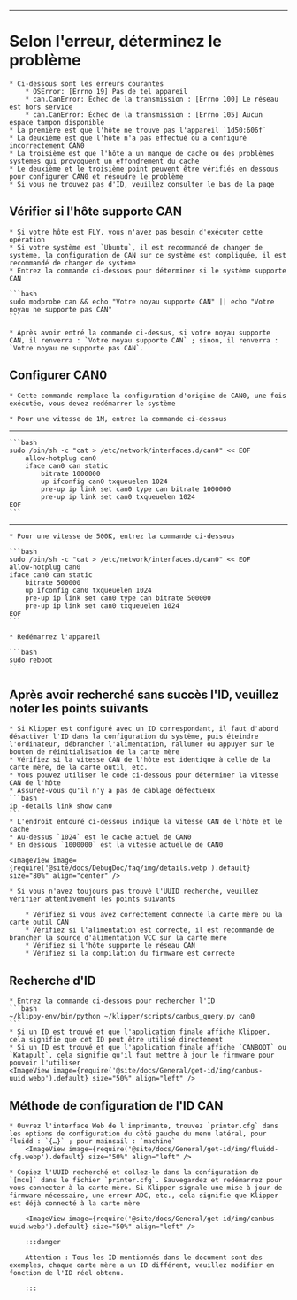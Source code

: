 ---

# Selon l'erreur, déterminez le problème

    * Ci-dessous sont les erreurs courantes
        * OSError: [Errno 19] Pas de tel appareil
        * can.CanError: Échec de la transmission : [Errno 100] Le réseau est hors service
        * can.CanError: Échec de la transmission : [Errno 105] Aucun espace tampon disponible
    * La première est que l'hôte ne trouve pas l'appareil `1d50:606f`
    * La deuxième est que l'hôte n'a pas effectué ou a configuré incorrectement CAN0
    * La troisième est que l'hôte a un manque de cache ou des problèmes systèmes qui provoquent un effondrement du cache
    * Le deuxième et le troisième point peuvent être vérifiés en dessous pour configurer CAN0 et résoudre le problème
    * Si vous ne trouvez pas d'ID, veuillez consulter le bas de la page

## Vérifier si l'hôte supporte CAN

    * Si votre hôte est FLY, vous n'avez pas besoin d'exécuter cette opération
    * Si votre système est `Ubuntu`, il est recommandé de changer de système, la configuration de CAN sur ce système est compliquée, il est recommandé de changer de système
    * Entrez la commande ci-dessous pour déterminer si le système supporte CAN

    ```bash
    sudo modprobe can && echo "Votre noyau supporte CAN" || echo "Votre noyau ne supporte pas CAN"
    ```

    * Après avoir entré la commande ci-dessus, si votre noyau supporte CAN, il renverra : `Votre noyau supporte CAN` ; sinon, il renverra : `Votre noyau ne supporte pas CAN`.

## Configurer CAN0

    * Cette commande remplace la configuration d'origine de CAN0, une fois exécutée, vous devez redémarrer le système
    
    * Pour une vitesse de 1M, entrez la commande ci-dessous
----
    ```bash
    sudo /bin/sh -c "cat > /etc/network/interfaces.d/can0" << EOF
        allow-hotplug can0
        iface can0 can static
            bitrate 1000000
            up ifconfig can0 txqueuelen 1024
            pre-up ip link set can0 type can bitrate 1000000
            pre-up ip link set can0 txqueuelen 1024
    EOF
    ```
----
    * Pour une vitesse de 500K, entrez la commande ci-dessous

    ```bash
    sudo /bin/sh -c "cat > /etc/network/interfaces.d/can0" << EOF
    allow-hotplug can0
    iface can0 can static
        bitrate 500000
        up ifconfig can0 txqueuelen 1024
        pre-up ip link set can0 type can bitrate 500000
        pre-up ip link set can0 txqueuelen 1024
    EOF
    ```

    * Redémarrez l'appareil

    ```bash
    sudo reboot
    ```


## Après avoir recherché sans succès l'ID, veuillez noter les points suivants

    * Si Klipper est configuré avec un ID correspondant, il faut d'abord désactiver l'ID dans la configuration du système, puis éteindre l'ordinateur, débrancher l'alimentation, rallumer ou appuyer sur le bouton de réinitialisation de la carte mère
    * Vérifiez si la vitesse CAN de l'hôte est identique à celle de la carte mère, de la carte outil, etc.
    * Vous pouvez utiliser le code ci-dessous pour déterminer la vitesse CAN de l'hôte
    * Assurez-vous qu'il n'y a pas de câblage défectueux
    ```bash
    ip -details link show can0
    ```
    * L'endroit entouré ci-dessous indique la vitesse CAN de l'hôte et le cache
    * Au-dessus `1024` est le cache actuel de CAN0
    * En dessous `1000000` est la vitesse actuelle de CAN0

    <ImageView image={require('@site/docs/DebugDoc/faq/img/details.webp').default} size="80%" align="center" />

    * Si vous n'avez toujours pas trouvé l'UUID recherché, veuillez vérifier attentivement les points suivants

        * Vérifiez si vous avez correctement connecté la carte mère ou la carte outil CAN
        * Vérifiez si l'alimentation est correcte, il est recommandé de brancher la source d'alimentation VCC sur la carte mère
        * Vérifiez si l'hôte supporte le réseau CAN
        * Vérifiez si la compilation du firmware est correcte

## Recherche d'ID

    * Entrez la commande ci-dessous pour rechercher l'ID
    ```bash
    ~/klippy-env/bin/python ~/klipper/scripts/canbus_query.py can0
    ```
    * Si un ID est trouvé et que l'application finale affiche Klipper, cela signifie que cet ID peut être utilisé directement
    * Si un ID est trouvé et que l'application finale affiche `CANBOOT` ou `Katapult`, cela signifie qu'il faut mettre à jour le firmware pour pouvoir l'utiliser
    <ImageView image={require('@site/docs/General/get-id/img/canbus-uuid.webp').default} size="50%" align="left" />


## Méthode de configuration de l'ID CAN

    * Ouvrez l'interface Web de l'imprimante, trouvez `printer.cfg` dans les options de configuration du côté gauche du menu latéral, pour fluidd : `{…}` ; pour mainsail : `machine`
        <ImageView image={require('@site/docs/General/get-id/img/fluidd-cfg.webp').default} size="50%" align="left" />

    * Copiez l'UUID recherché et collez-le dans la configuration de `[mcu]` dans le fichier `printer.cfg`. Sauvegardez et redémarrez pour vous connecter à la carte mère. Si Klipper signale une mise à jour de firmware nécessaire, une erreur ADC, etc., cela signifie que Klipper est déjà connecté à la carte mère

        <ImageView image={require('@site/docs/General/get-id/img/canbus-uuid.webp').default} size="50%" align="left" />

        :::danger

        Attention : Tous les ID mentionnés dans le document sont des exemples, chaque carte mère a un ID différent, veuillez modifier en fonction de l'ID réel obtenu.

        :::
